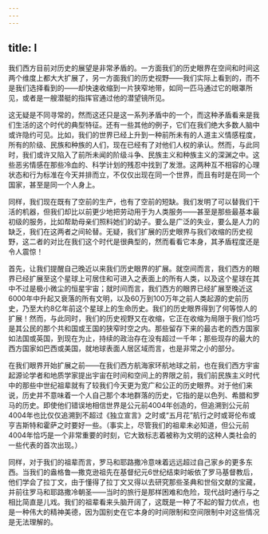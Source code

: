 ```yaml
---
---
---
```

title: I
---




我们西方目前对历史的展望是非常矛盾的。一方面我们的历史眼界在空间和时间这两个维度上都大大扩展了，另一方面我们的历史视野——我们实际上看到的，而不是我们选择看到的——却快速收缩到一片狭窄地带，如同一匹马通过它的眼罩所见，或者是一艘潜艇的指挥官通过他的潜望镜所见。

这无疑是不同寻常的，然而这还只是这一系列矛盾中的一个，而这种矛盾看来是我们生活的这个时代的典型特征。还有一些其他的例子，它们在我们绝大多数人脑中或许隐约可见。比如，我们的世界已经上升到一种前所未有的人道主义情感程度，所有的阶级、民族和种族的人们，现在已经有了对他们人权的承认。然而，与此同时，我们或许又陷入了前所未闻的阶级斗争、民族主义和种族主义的深渊之中。这些恶劣情感在那些冷血的、科学计划的残忍中找到了发泄。这两种互不相容的心理状态和行为标准在今天并排而立，不仅仅出现在同一个世界，而且有时是在同一个国家，甚至是同一个人身上。

同样，我们现在既有了空前的生产，也有了空前的短缺。我们发明了可以替我们干活的机器，但我们却比以前更少地把劳动用于为人类服务——甚至是那些最基本最初级的服务，比如帮助母亲们照料她们的幼子。要么是广泛的失业，要么是人力的缺乏，我们在这两者之间轮替。无疑，我们扩展的历史眼界与我们收缩的历史视野，这二者的对比在我们这个时代是很典型的，然而看看它本身，其矛盾程度还是令人震惊！

首先，让我们提醒自己晚近以来我们历史眼界的扩展。就空间而言，我们西方的眼界已经扩展至这个星球上可居住和可进入之表面上的所有人类，以及这个星球在其中不过是极小微尘的恒星宇宙；就时间而言，我们西方的眼界已经扩展至晚近这6000年中升起又衰落的所有文明，以及60万到100万年之前人类起源的史前历史，乃至大约8亿年前这个星球上的生命历史。我们的历史眼界得到了何等惊人的扩展！然而，与此同时，我们的历史视野又在收缩，它正在收缩为局限于我们恰巧是其公民的那个共和国或王国的狭窄时空之内。那些留存下来的最古老的西方国家如法国或英国，到现在为止，持续的政治存在没有超过一千年；那些现存的最大的西方国家如巴西或美国，就地球表面人居区域而言，也是非常之小的部分。

在我们眼界开始扩展之前——在我们西方航海家环航地球之前，也在我们西方宇宙起源论学者和地质学家提出宇宙在时间和空间上的界限之前，我们前民族主义时代中的那些中世纪祖辈就有了较我们今天更为宽广和公正的历史眼界。对于他们来说，历史并不意味着一个人自己那个本地群落的历史，它指的是以色列、希腊和罗马的历史。即使他们错误地相信世界是公元前4004年创造的，但追溯到公元前4004年也比仅仅追溯到不超过《独立宣言》之时或“五月花”航行之时或哥伦布或亨吉斯特和霍萨之时要好一些。（事实上，尽管我们的祖辈未必知道，但公元前4004年恰巧是一个非常重要的时刻，它大致标志着被称为文明的这种人类社会的一些代表的首次出现。）

同样，对于我们的祖辈而言，罗马和耶路撒冷意味着远远超过自己家乡的更多东西。当我们的盎格鲁—撒克逊祖先在基督纪元6世纪结束时皈依了罗马基督教后，他们学会了拉丁文，由于懂得了拉丁文又得以去研究那些圣典和世俗文献的宝藏，并前往罗马和耶路撒冷朝圣——当时的旅行是那样困难和危险，现代战时通行与之相比简直是儿戏。我们的祖辈看来头脑开阔了，这既是一种了不起的智力优点，也是一种伟大的精神美德，因为国别史在它本身的时间限制和空间限制中对这些情况是无法理解的。